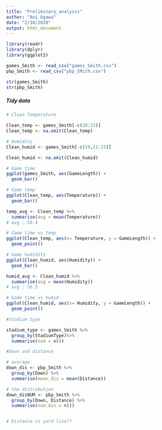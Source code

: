 ```yaml
---
title: "Preliminary_analysis"
author: "Aoi Ogawa"
date: "2/10/2020"
output: html_document
---
```


```r
library(readr)
library(dplyr)
library(ggplot2)
```


```r
games_Smith <- read_csv("games_Smith.csv")
pbp_Smith <- read_csv("pbp_SMith.csv")
```

```r
str(games_Smith)
str(pbp_Smith)
```


##### Tidy data
```r
# Clean Temperature

Clean_temp <- games_Smith[-c(20:23)]
Clean_temp <- na.omit(Clean_temp)

# Humidity
Clean_humid <- games_Smith[-c(19,21:23)]

Clean_humid <- na.omit(Clean_humid)
```

```r
# Game time
ggplot(games_Smith, aes(GameLength)) +
  geom_bar()

# Game temp
ggplot(Clean_temp, aes(Temperature)) +
  geom_bar()

temp_avg <- Clean_temp %>%
  summarise(avg = mean(Temperature))
# avg : 59.4

# Game time vs temp
ggplot(Clean_temp, aes(x= Temperature, y = GameLength)) + 
  geom_point()

```
```r
# Game humidity
ggplot(Clean_humid, aes(Humidity)) +
  geom_bar()

humid_avg <- Clean_humid %>%
  summarise(avg = mean(Humidity))
# avg : 56.5

# Game time vs humid
ggplot(Clean_humid, aes(x= Humidity, y = GameLength)) + 
  geom_point()
```

```r
#Stadium type

stadium_type <- games_Smith %>%
  group_by(StadiumType)%>%
  summarise(num = n())

```


```r
#down and distance

# average
down_dis <- pbp_Smith %>%
  group_by(Down) %>%
  summarise(mean_dis = mean(Distance))

# the distribution
down_disNUM <- pbp_Smith %>%
  group_by(Down, Distance) %>%
  summarise(num_dis = n()) 


# Distance vs yard line?? 
```




